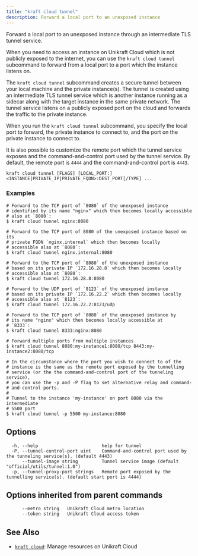 ```yaml
---
title: "kraft cloud tunnel"
description: Forward a local port to an unexposed instance
---
```


Forward a local port to an unexposed instance through an intermediate TLS
tunnel service.

When you need to access an instance on Unikraft Cloud which is not
publicly exposed to the internet, you can use the
`kraft cloud tunnel` subcommand to forward from a local port to a
port which the instance listens on.

The `kraft cloud tunnel` subcommand creates a secure tunnel
between your local machine and the private instance(s).  The tunnel is
created using an intermediate TLS tunnel service which is another instance
running as a sidecar along with the target instance in the same private
network.  The tunnel service listens on a publicly exposed port on the
cloud and forwards the traffic to the private instance.

When you run the `kraft cloud tunnel` subcommand, you specify the
local port to forward, the private instance to connect to, and the port on
the private instance to connect to.

It is also possible to customize the remote port which the tunnel service
exposes and the command-and-control port used by the tunnel service.  By
default, the remote port is `4444` and the command-and-control
port is `4443`.


```
kraft cloud tunnel [FLAGS] [LOCAL_PORT:]<INSTANCE|PRIVATE_IP|PRIVATE_FQDN>:DEST_PORT[/TYPE] ...
```

### Examples

```
# Forward to the TCP port of `8080` of the unexposed instance
# identified by its name "nginx" which then becomes locally accessible
# also at `8080`:
$ kraft cloud tunnel nginx:8080

# Forward to the TCP port of 8080 of the unexposed instance based on its
# private FQDN `nginx.internal` which then becomes locally
# accessible also at `8080`:
$ kraft cloud tunnel nginx.internal:8080

# Forward to the TCP port of `8080` of the unexposed instance
# based on its private IP `172.16.28.8` which then becomes locally
# accessible also at `8080`:
$ kraft cloud tunnel 172.16.28.8:8080

# Forward to the UDP port of `8123` of the unexposed instance
# based on its private IP `172.16.22.2` which then becomes locally
# accessible also at `8123`:
$ kraft cloud tunnel 172.16.22.2:8123/udp

# Forward to the TCP port of `8080` of the unexposed instance by
# its name "nginx" which then becomes locally accessible at
# `8333`:
$ kraft cloud tunnel 8333:nginx:8080

# Forward multiple ports from multiple instances
$ kraft cloud tunnel 8080:my-instance1:8080/tcp 8443:my-instance2:8080/tcp

# In the circumstance where the port you wish to connect to of the
# instance is the same as the remote port exposed by the tunnelling
# service (or the the command-and-control port of the tunneling service),
# you can use the -p and -P flag to set alternative relay and command-
# and-control ports.
#
# Tunnel to the instance 'my-instance' on port 8080 via the intermediate
# 5500 port
$ kraft cloud tunnel -p 5500 my-instance:8080

```

## Options

```
  -h, --help                        help for tunnel
  -P, --tunnel-control-port uint    Command-and-control port used by the tunneling service(s). (default 4443)
      --tunnel-image string         Tunnel service image (default "official/utils/tunnel:1.0")
  -p, --tunnel-proxy-port strings   Remote port exposed by the tunnelling service(s). (default start port is 4444)
```

## Options inherited from parent commands

```
      --metro string   Unikraft Cloud metro location
      --token string   Unikraft Cloud access token
```

## See Also

* [`kraft cloud`](/docs/cli/reference/kraft/cloud): Manage resources on Unikraft Cloud


